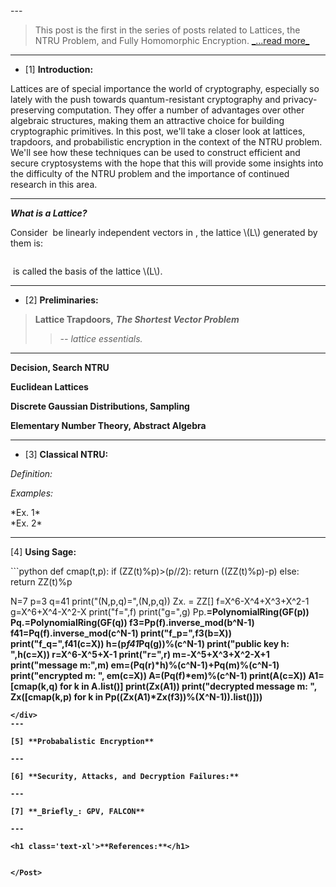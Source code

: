 
<Post title='Lattices, Probabalistic Encryption, and the NTRU Problem' date='March 8, 2023' category='Cryptography'>
---

<blockquote class='flex-col w-fit space-y-2 p-4 my-2 border-l-4 border-stone-700 bg-stone-50'>
    This post is the first in the series of posts related to Lattices, the NTRU Problem, and Fully Homomorphic Encryption.
    <a class='cursor-pointer text-blue-700' href='/fhe'> _...read more_ </a>
</blockquote>

---

<Construction/>

* [1] **Introduction:**

Lattices are of special importance the world of cryptography, 
especially so lately with the push towards quantum-resistant cryptography and privacy-preserving computation. 
They offer a number of advantages over other algebraic structures, making them an attractive choice for building cryptographic primitives. 
In this post, we'll take a closer look at lattices, trapdoors, and probabilistic encryption in the context of the NTRU problem. 
We'll see how these techniques can be used to construct efficient and secure cryptosystems with the hope that this will provide 
some insights into the difficulty of the NTRU problem and the importance of continued research in this area. 

---

<span class='underline decoration-wavy decoration-blue-500'>***What is a Lattice?***</span>

Consider <Math body="\mathcal{B} = \{b_1,b_2,\dots,b_k\}"/> be linearly independent vectors in <Math body="\mathbb{R}^{m}"/>, the lattice \\(L\\) generated by them is:

<Math body='\boxed{L(\mathcal{B})= \{a_1b_1+a_2b_2+\dots+a_kb_k \mid a_1,a_2,\dots,a_k \in \mathbb{Z}\}}'/>

<Math body='\mathcal{B}'/> is called the basis of the lattice \\(L\\).

---

* [2] **Preliminaries:**

> **Lattice Trapdoors,** <span class='decoration-wavy underline decoration-purple-500'> ***The Shortest Vector Problem*** </span>
>> _-- lattice essentials._

---

<span class='decoration underline p-1 px-3 border-l-4 border-red-600'>**Decision, Search NTRU**</span>

<span class='decoration underline p-1 px-3 border-l-4 border-amber-500'>**Euclidean Lattices**</span>

<span class='decoration underline p-1 px-3 border-l-4 border-blue-500'>**Discrete Gaussian Distributions, Sampling**</span>

<span class='decoration underline p-1 px-3 border-l-4 border-purple-500'>**Elementary Number Theory, Abstract Algebra**</span>

---

* [3] **Classical NTRU:**

_Definition:_ 

<span class=''> _Examples:_ </span>

<div class='py-2 bg-slate-100 decoration p-1 px-3 border-l-4 border-slate-600'>
*Ex. 1*
</div>

<div class='py-2 bg-slate-100 decoration p-1 px-3 border-l-4 border-slate-600'>
*Ex. 2*
</div>

---

[4] **Using Sage:**

<div class='max-h-48 p-2 overflow-y-scroll bg-slate-900'>
```python
def cmap(t,p):
    if (ZZ(t)%p)>(p//2):
        return ((ZZ(t)%p)-p)
    else:
        return ZZ(t)%p

N=7
p=3
q=41
print("(N,p,q)=",(N,p,q))
Zx.<X> = ZZ[]
f=X^6-X^4+X^3+X^2-1
g=X^6+X^4-X^2-X
print("f=",f)
print("g=",g)
Pp.<b>=PolynomialRing(GF(p))
Pq.<c>=PolynomialRing(GF(q))
f3=Pp(f).inverse_mod(b^N-1)
f41=Pq(f).inverse_mod(c^N-1)
print("f_p=",f3(b=X))
print("f_q=",f41(c=X))
h=(p*f41*Pq(g))%(c^N-1)
print("public key h: ",h(c=X))
r=X^6-X^5+X-1
print("r=",r)
m=-X^5+X^3+X^2-X+1
print("message m:",m)
em=(Pq(r)*h)%(c^N-1)+Pq(m)%(c^N-1)
print("encrypted m: ", em(c=X))
A=(Pq(f)*em)%(c^N-1)
print(A(c=X))
A1=[cmap(k,q) for k in A.list()]
print(Zx(A1))
print("decrypted message m: ", Zx([cmap(k,p) for k in Pp((Zx(A1)*Zx(f3))%(X^N-1)).list()]))
```
</div>
---

[5] **Probabalistic Encryption**

---

[6] **Security, Attacks, and Decryption Failures:**

---

[7] **_Briefly_: GPV, FALCON**

---

<h1 class='text-xl'>**References:**</h1>


</Post>